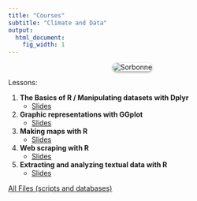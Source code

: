 ```yaml
---
title: "Courses"
subtitle: "Climate and Data"
output:
  html_document:
    fig_width: 1
---
```


<link rel="shortcut icon" href="favicon.ico">


<style>
figure {
  text-align: center;
}

figcaption {
  margin-top: 10px;
}
</style>

<style>
  .rounded-image {
    border-radius: 10px; /* Ajoute des coins arrondis de 10 pixels */
    box-shadow: 0px 2px 4px rgba(0, 0, 0, 0.4); /* Ajoute une ombre de 2 pixels de hauteur et 4 pixels de flou */
  }
</style>

<p>
<div class="row">
<figure>
  <img alt="Sorbonne" src="images/temperature_maps.png" class="rounded-image"/>
</figure>
</div>
</p>


Lessons: 

1. **The Basics of R / Manipulating datasets with Dplyr**
    - [Slides](https://jeanbaptisteguiffard.github.io/courses/data_climate/slides/Data_climate_cours_1.pdf)

2. **Graphic representations with GGplot**
    - [Slides](https://jeanbaptisteguiffard.github.io/courses/data_climate/slides/Data_climate_cours_2.pdf)

3. **Making maps with R**
    - [Slides](https://jeanbaptisteguiffard.github.io/courses/data_climate/slides/Data_climate_cours_3.pdf)
    
4. **Web scraping with R**
    - [Slides](https://jeanbaptisteguiffard.github.io/courses/data_climate/slides/Data_climate_cours_4.pdf)

5. **Extracting and analyzing textual data with R**
    - [Slides](https://jeanbaptisteguiffard.github.io/courses/data_climate/slides/Data_climate_cours_5.pdf)

[All Files (scripts and databases)](https://github.com/jeanbaptisteguiffard/jeanbaptisteguiffard.github.io/tree/gh-pages/courses/data_climate/training/course_1)
    